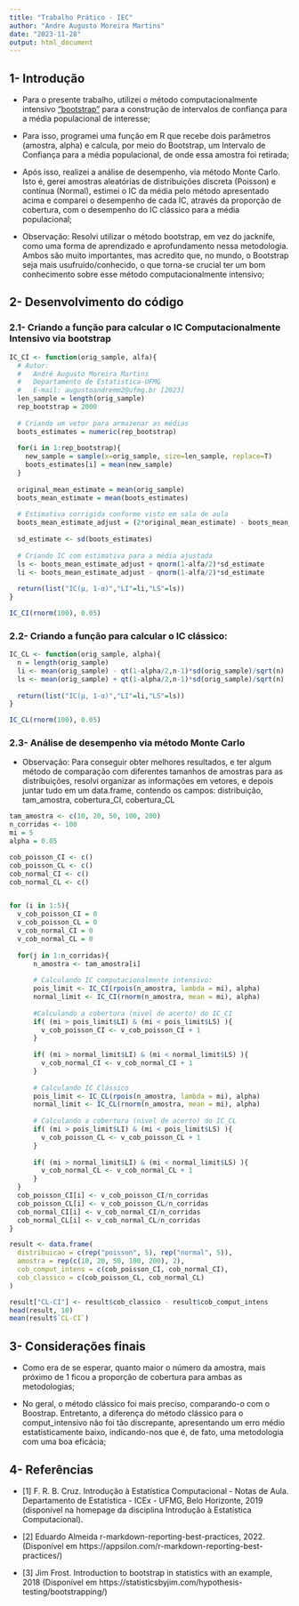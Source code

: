 ```yaml
---
title: "Trabalho Prático - IEC"
author: "Andre Augusto Moreira Martins"
date: "2023-11-28"
output: html_document
---
```


## 1- Introdução 
- Para o presente trabalho, utilizei o método computacionalmente intensivo ["bootstrap"](https://pt.wikipedia.org/wiki/Bootstrapping_(estat%C3%ADstica)) para a construção de intervalos de confiança para a média populacional de interesse;

- Para isso, programei uma função em R que recebe dois parâmetros (amostra, alpha) e calcula, por meio do Bootstrap, um Intervalo de Confiança para a média populacional, de onde essa amostra foi retirada;

- Após isso, realizei a análise de desempenho, via método Monte Carlo. Isto é, gerei amostras aleatórias de distribuições discreta (Poisson) e contínua (Normal), estimei o IC da média pelo método apresentado acima e comparei o desempenho de cada IC, através da proporção de cobertura, com o desempenho do IC clássico para a média populacional;

- Observação: Resolvi utilizar o método bootstrap, em vez do jacknife, como uma forma de aprendizado e aprofundamento nessa metodologia. Ambos são muito importantes, mas acredito que, no mundo, o Bootstrap seja mais usufruído/conhecido, o que torna-se crucial ter um bom conhecimento sobre esse método computacionalmente intensivo;

## 2- Desenvolvimento do código

### 2.1- Criando a função para calcular o IC Computacionalmente Intensivo via bootstrap
```r
IC_CI <- function(orig_sample, alfa){
  # Autor:
  #   André Augusto Moreira Martins
  #   Departamento de Estatistica-UFMG
  #   E-mail: augustoandremm2@ufmg.br [2023]
  len_sample = length(orig_sample) 
  rep_bootstrap = 2000 
  
  # Criando um vetor para armazenar as médias
  boots_estimates = numeric(rep_bootstrap) 
  
  for(i in 1:rep_bootstrap){
    new_sample = sample(x=orig_sample, size=len_sample, replace=T)
    boots_estimates[i] = mean(new_sample)
  }
  
  original_mean_estimate = mean(orig_sample)
  boots_mean_estimate = mean(boots_estimates)
  
  # Estimativa corrigida conforme visto em sala de aula
  boots_mean_estimate_adjust = (2*original_mean_estimate) - boots_mean_estimate
  
  sd_estimate <- sd(boots_estimates)
  
  # Criando IC com estimativa para a média ajustada
  ls <- boots_mean_estimate_adjust + qnorm(1-alfa/2)*sd_estimate
  li <- boots_mean_estimate_adjust - qnorm(1-alfa/2)*sd_estimate
  
  return(list("IC(μ, 1-α)","LI"=li,"LS"=ls))
} 

IC_CI(rnorm(100), 0.05)
```

### 2.2- Criando a função para calcular o IC clássico:
```r
IC_CL <- function(orig_sample, alpha){
  n = length(orig_sample)
  li <- mean(orig_sample) - qt(1-alpha/2,n-1)*sd(orig_sample)/sqrt(n)
  ls <- mean(orig_sample) + qt(1-alpha/2,n-1)*sd(orig_sample)/sqrt(n)
  
  return(list("IC(μ, 1-α)","LI"=li,"LS"=ls))
}

IC_CL(rnorm(100), 0.05)
```

### 2.3- Análise de desempenho via método Monte Carlo
- Observação: Para conseguir obter melhores resultados, e ter algum método de comparação com diferentes tamanhos de amostras para as distribuições, resolvi organizar as informações em vetores, e depois juntar tudo em um data.frame, contendo os campos: distribuição, tam_amostra, cobertura_CI, cobertura_CL
```r
tam_amostra <- c(10, 20, 50, 100, 200)
n_corridas <- 100
mi = 5
alpha = 0.05

cob_poisson_CI <- c()
cob_poisson_CL <- c()
cob_normal_CI <- c()
cob_normal_CL <- c()


for (i in 1:5){
  v_cob_poisson_CI = 0 
  v_cob_poisson_CL = 0 
  v_cob_normal_CI = 0 
  v_cob_normal_CL = 0 
  
  for(j in 1:n_corridas){
      n_amostra <- tam_amostra[i]
      
      # Calculando IC computacionalmente intensivo:
      pois_limit <- IC_CI(rpois(n_amostra, lambda = mi), alpha)
      normal_limit <- IC_CI(rnorm(n_amostra, mean = mi), alpha)
    
      #Calculando a cobertura (nivel de acerto) do IC_CI
      if( (mi > pois_limit$LI) & (mi < pois_limit$LS) ){
        v_cob_poisson_CI <- v_cob_poisson_CI + 1
      }
      
      if( (mi > normal_limit$LI) & (mi < normal_limit$LS) ){
        v_cob_normal_CI <- v_cob_normal_CI + 1
      }
      
      # Calculando IC Clássico
      pois_limit <- IC_CL(rpois(n_amostra, lambda = mi), alpha)
      normal_limit <- IC_CL(rnorm(n_amostra, mean = mi), alpha)
    
      # Calculando a cobertura (nivel de acerto) do IC_CL
      if( (mi > pois_limit$LI) & (mi < pois_limit$LS) ){
        v_cob_poisson_CL <- v_cob_poisson_CL + 1
      }
      
      if( (mi > normal_limit$LI) & (mi < normal_limit$LS) ){
        v_cob_normal_CL <- v_cob_normal_CL + 1
      }
  }
  cob_poisson_CI[i] <- v_cob_poisson_CI/n_corridas
  cob_poisson_CL[i] <- v_cob_poisson_CL/n_corridas
  cob_normal_CI[i] <- v_cob_normal_CI/n_corridas
  cob_normal_CL[i] <- v_cob_normal_CL/n_corridas
}
```


```r
result <- data.frame(
  distribuicao = c(rep("poisson", 5), rep("normal", 5)),
  amostra = rep(c(10, 20, 50, 100, 200), 2),
  cob_comput_intens = c(cob_poisson_CI, cob_normal_CI),
  cob_classico = c(cob_poisson_CL, cob_normal_CL)
)

result["CL-CI"] <- result$cob_classico - result$cob_comput_intens
head(result, 10)
mean(result$`CL-CI`)
```

## 3- Considerações finais
- Como era de se esperar, quanto maior o número da amostra, mais próximo de 1 ficou a proporção de cobertura para ambas as metodologias;

- No geral, o método clássico foi mais preciso, comparando-o com o Boostrap. Entretanto, a diferença do método clássico para o comput_intensivo não foi tão discrepante, apresentando um erro médio estatisticamente baixo, indicando-nos que é, de fato, uma metodologia com uma boa eficácia;


## 4- Referências
- [1] F. R. B. Cruz. Introdução à Estatística Computacional - Notas de Aula. Departamento de Estatística - ICEx - UFMG, Belo Horizonte, 2019 (disponível na homepage da disciplina Introdução à Estatística Computacional).

- [2] Eduardo Almeida r-markdown-reporting-best-practices, 2022. (Disponível em https://appsilon.com/r-markdown-reporting-best-practices/)

- [3] Jim Frost. Introduction to bootstrap in statistics with an example, 2018 (Disponível em https://statisticsbyjim.com/hypothesis-testing/bootstrapping/)
